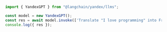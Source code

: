 ```typescript
import { YandexGPT } from "@langchain/yandex/llms";

const model = new YandexGPT();
const res = await model.invoke(['Translate "I love programming" into French.']);
console.log({ res });
```